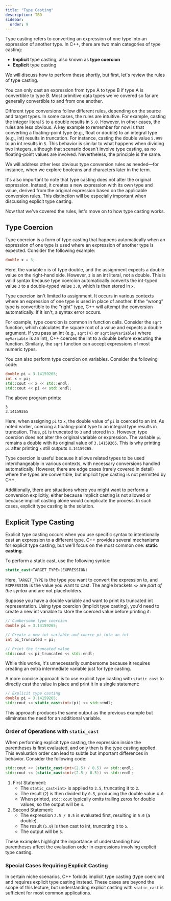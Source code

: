```yaml
---
title: "Type Casting"
description: TBD
sidebar:
  order: 9
---
```


Type casting refers to converting an expression of one type into an expression of another type. In C++, there are two main categories of type casting:

- **Implicit** type casting, also known as **type coercion**
- **Explicit** type casting

We will discuss how to perform these shortly, but first, let's review the rules of type casting.

You can only cast an expression from type A to type B if type A is convertible to type B. Most primitive data types we've covered so far are generally convertible to and from one another.

Different type conversions follow different rules, depending on the source and target types. In some cases, the rules are intuitive. For example, casting the integer literal `5` to a double results in `5.0`. However, in other cases, the rules are less obvious. A key example to remember for now is that converting a floating-point type (e.g., float or double) to an integral type (e.g., int) results in truncation. For instance, casting the double value `5.999` to an int results in `5`. This behavior is similar to what happens when dividing two integers, although that scenario doesn't involve type casting, as no floating-point values are involved. Nevertheless, the principle is the same.

We will address other less obvious type conversion rules as needed—for instance, when we explore booleans and characters later in the term.

It's also important to note that type casting does not alter the original expression. Instead, it creates a new expression with its own type and value, derived from the original expression based on the applicable conversion rules. This distinction will be especially important when discussing explicit type casting.

Now that we've covered the rules, let's move on to how type casting works.

## Type Coercion

Type coercion is a form of type casting that happens automatically when an expression of one type is used where an expression of another type is expected. Consider the following example:

```cpp
double x = 3;
```

Here, the variable `x` is of type double, and the assignment expects a double value on the right-hand side. However, `3` is an int literal, not a double. This is valid syntax because type coercion automatically converts the int-typed value `3` to a double-typed value `3.0`, which is then stored in `x`.

Type coercion isn't limited to assignment. It occurs in various contexts where an expression of one type is used in place of another. If the “wrong” type is convertible to the “right” type, C++ will attempt the conversion automatically. If it isn't, a syntax error occurs.

For example, type coercion is common in function calls. Consider the `sqrt` function, which calculates the square root of a value and expects a double argument. If you pass an int (e.g., `sqrt(4)` or `sqrt(myVariable)` where `myVariable` is an int), C++ coerces the int to a double before executing the function. Similarly, the `sqrt` function can accept expressions of most numeric types.

You can also perform type coercion on variables. Consider the following code:

```cpp
double pi = 3.14159265;
int x = pi;
std::cout << x << std::endl;
std::cout << pi << std::endl;
```

The above program prints:

```plaintext frame="terminal"
3
3.14159265
```

Here, when assigning `pi` to `x`, the double value of `pi` is coerced to an int. As noted earlier, coercing a floating-point type to an integral type results in truncation. Thus, `pi` is truncated to `3` and stored in `x`. However, type coercion does not alter the original variable or expression. The variable `pi` remains a double with its original value of `3.14159265`. This is why printing `pi` after printing `x` still outputs `3.14159265`.

Type coercion is useful because it allows related types to be used interchangeably in various contexts, with necessary conversions handled automatically. However, there are edge cases (rarely covered in detail) where the types are convertible, but implicit type casting is not permitted by C++.

Additionally, there are situations where you might want to perform a conversion explicitly, either because implicit casting is not allowed or because implicit casting alone would complicate the process. In such cases, explicit type casting is the solution.

## Explicit Type Casting

Explicit type casting occurs when you use specific syntax to intentionally cast an expression to a different type. C++ provides several mechanisms for explicit type casting, but we'll focus on the most common one: **static casting**.

To perform a static cast, use the following syntax:

```cpp
static_cast<TARGET_TYPE>(EXPRESSION)
```

Here, `TARGET_TYPE` is the type you want to convert the expression to, and `EXPRESSION` is the value you want to cast. The angle brackets `<>` are *part of the syntax* and are not placeholders.

Suppose you have a double variable and want to print its truncated int representation. Using type coercion (implicit type casting), you'd need to create a new int variable to store the coerced value before printing it:

```cpp
// Cumbersome type coercion
double pi = 3.14159265;

// Create a new int variable and coerce pi into an int
int pi_truncated = pi;

// Print the truncated value
std::cout << pi_truncated << std::endl;
```

While this works, it's unnecessarily cumbersome because it requires creating an extra intermediate variable just for type casting.

A more concise approach is to use explicit type casting with `static_cast` to directly cast the value in place and print it in a single statement:

```cpp
// Explicit type casting
double pi = 3.14159265;
std::cout << static_cast<int>(pi) << std::endl;
```

This approach produces the same output as the previous example but eliminates the need for an additional variable.

### Order of Operations with `static_cast`

When performing explicit type casting, the expression inside the parentheses is first evaluated, and only then is the type casting applied. This evaluation order can lead to subtle but important differences in behavior. Consider the following code:

```cpp
std::cout << (static_cast<int>(2.5) / 0.5) << std::endl;
std::cout << (static_cast<int>(2.5 / 0.5)) << std::endl;
```

1. First Statement:
    - The `static_cast<int>` is applied to `2.5`, truncating it to `2`.
    - The result (`2`) is then divided by `0.5`, producing the double value `4.0`.
    - When printed, `std::cout` typically omits trailing zeros for double values, so the output will be `4`.
2. Second Statement:
    - The expression `2.5 / 0.5` is evaluated first, resulting in `5.0` (a double).
    - The result (`5.0`) is then cast to int, truncating it to `5`.
    - The output will be `5`.

These examples highlight the importance of understanding how parentheses affect the evaluation order in expressions involving explicit type casting.

### Special Cases Requiring Explicit Casting

In certain niche scenarios, C++ forbids implicit type casting (type coercion) and requires explicit type casting instead. These cases are beyond the scope of this lecture, but understanding explicit casting with `static_cast` is sufficient for most common applications.
